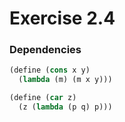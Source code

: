 
# Exercise 2.4

### Dependencies
```scheme
(define (cons x y) 
  (lambda (m) (m x y)))

(define (car z) 
  (z (lambda (p q) p)))
```

 <Giscus
  repo={config.repo}
  repoId={config.repoId}
  category={config.category}
  categoryId={config.categoryId}
  mapping={config.mapping}
  reactionsEnabled={config.reactionsEnabled}
  emitMetadata={config.emitMetadata}
  theme={config.theme}
/>
